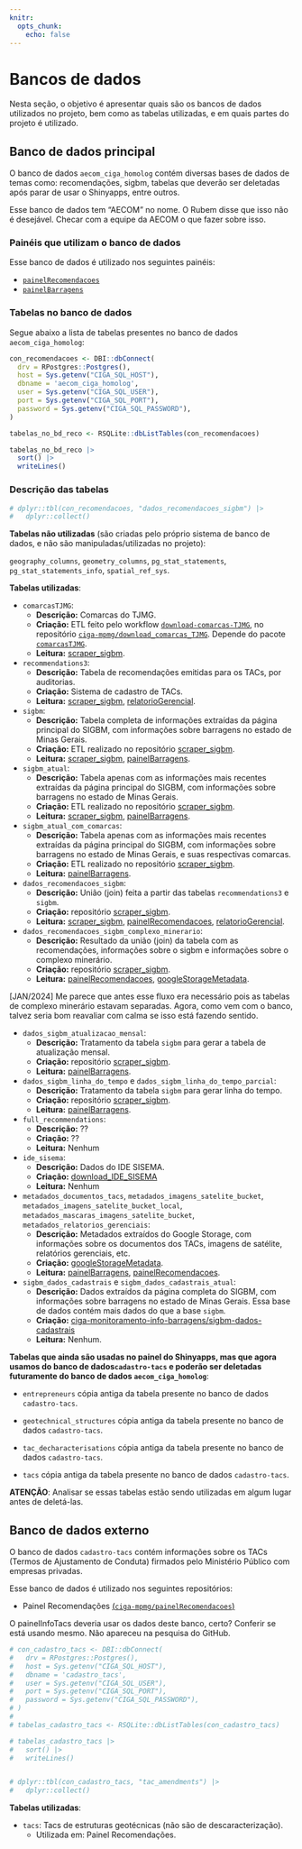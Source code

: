 ```yaml
---
knitr: 
  opts_chunk: 
    echo: false
---
```


# Bancos de dados

Nesta seção, o objetivo é apresentar quais são os bancos de dados utilizados no projeto, bem como as tabelas utilizadas, e em quais partes do projeto é utilizado.

## Banco de dados principal

O banco de dados `aecom_ciga_homolog` contém diversas bases de dados de temas como: recomendações, sigbm, tabelas que deverão ser deletadas após parar de usar o Shinyapps, entre outros.

::: callout-important
Esse banco de dados tem "AECOM" no nome. O Rubem disse que isso não é desejável. Checar com a equipe da AECOM o que fazer sobre isso.
:::

### Painéis que utilizam o banco de dados

Esse banco de dados é utilizado nos seguintes painéis:

-   [`painelRecomendacoes`](https://github.com/ciga-mpmg/painelRecomendacoes) 
-   [`painelBarragens`](https://github.com/ciga-mpmg/Barragens)


### Tabelas no banco de dados

Segue abaixo a lista de tabelas presentes no banco de dados `aecom_ciga_homolog`:

```r
con_recomendacoes <- DBI::dbConnect(
  drv = RPostgres::Postgres(),
  host = Sys.getenv("CIGA_SQL_HOST"),
  dbname = 'aecom_ciga_homolog',
  user = Sys.getenv("CIGA_SQL_USER"),
  port = Sys.getenv("CIGA_SQL_PORT"),
  password = Sys.getenv("CIGA_SQL_PASSWORD"),
)

tabelas_no_bd_reco <- RSQLite::dbListTables(con_recomendacoes)

tabelas_no_bd_reco |>
  sort() |>
  writeLines()
```

### Descrição das tabelas

```r
# dplyr::tbl(con_recomendacoes, "dados_recomendacoes_sigbm") |>
#   dplyr::collect()
```

**Tabelas não utilizadas** (são criadas pelo próprio sistema de banco de dados, e não são manipuladas/utilizadas no projeto):

`geography_columns`, `geometry_columns`, `pg_stat_statements`, `pg_stat_statements_info`, `spatial_ref_sys`.

**Tabelas utilizadas**:

-   `comarcasTJMG`:
    - **Descrição:** Comarcas do TJMG.
    - **Criação:** ETL feito pelo workflow [`download-comarcas-TJMG`](https://github.com/ciga-mpmg/download_comarcas_TJMG/actions/workflows/update-data.yaml), no repositório [`ciga-mpmg/download_comarcas_TJMG`](https://github.com/ciga-mpmg/download_comarcas_TJMG). Depende do pacote [`comarcasTJMG`](https://github.com/ciga-mpmg/comarcasTJMG).
    - **Leitura:**  [scraper_sigbm](https://github.com/ciga-mpmg/scraper_sigbm).


-   `recommendations3`: 
    - **Descrição:** Tabela de recomendações emitidas para os TACs, por auditorias.
    - **Criação:** Sistema de cadastro de TACs.
    - **Leitura:**  [scraper_sigbm](https://github.com/ciga-mpmg/scraper_sigbm), [relatorioGerencial](https://github.com/ciga-mpmg/relatorioGerencial). 

-   `sigbm`:
    - **Descrição:** Tabela completa de informações extraídas da página principal do SIGBM, com informações sobre barragens no estado de Minas Gerais.
    - **Criação:** ETL realizado no repositório  [scraper_sigbm](https://github.com/ciga-mpmg/scraper_sigbm).
    - **Leitura:** [scraper_sigbm](https://github.com/ciga-mpmg/scraper_sigbm), [painelBarragens](https://github.com/ciga-mpmg/painelBarragens).
    
    
-   `sigbm_atual`: 
    - **Descrição:** Tabela apenas com as informações mais recentes extraídas da página principal do SIGBM, com informações sobre barragens no estado de Minas Gerais.
    - **Criação:** ETL realizado no repositório  [scraper_sigbm](https://github.com/ciga-mpmg/scraper_sigbm).
    - **Leitura:**  [scraper_sigbm](https://github.com/ciga-mpmg/scraper_sigbm), [painelBarragens](https://github.com/ciga-mpmg/painelBarragens).

-   `sigbm_atual_com_comarcas`: 
    - **Descrição:** Tabela apenas com as informações mais recentes extraídas da página principal do SIGBM, com informações sobre barragens no estado de Minas Gerais, e suas respectivas comarcas.
    - **Criação:** ETL realizado no repositório  [scraper_sigbm](https://github.com/ciga-mpmg/scraper_sigbm).
    - **Leitura:** [painelBarragens](https://github.com/ciga-mpmg/painelBarragens).


-   `dados_recomendacoes_sigbm`: 
    - **Descrição:** União (join) feita a partir das tabelas `recommendations3` e `sigbm`.
    - **Criação:** repositório  [scraper_sigbm](https://github.com/ciga-mpmg/scraper_sigbm).
    - **Leitura:** [scraper_sigbm](https://github.com/ciga-mpmg/scraper_sigbm), [painelRecomendacoes](https://github.com/ciga-mpmg/painelRecomendacoes), [relatorioGerencial](https://github.com/ciga-mpmg/relatorioGerencial).


-   `dados_recomendacoes_sigbm_complexo_minerario`: 
    - **Descrição:** Resultado da união (join) da tabela com as recomendações, informações sobre o sigbm e informações sobre o complexo minerário.
    - **Criação:** repositório  [scraper_sigbm](https://github.com/ciga-mpmg/scraper_sigbm).
    - **Leitura:** [painelRecomendacoes](https://github.com/ciga-mpmg/painelRecomendacoes), [googleStorageMetadata](https://github.com/ciga-mpmg/googleStorageMetadata).

::: callout-important
[JAN/2024] Me parece que antes esse fluxo era necessário pois as tabelas de complexo minerário estavam separadas. Agora, como vem com o banco, talvez seria bom reavaliar com calma se isso está fazendo sentido.
:::

-   `dados_sigbm_atualizacao_mensal`:
    - **Descrição:** Tratamento da tabela `sigbm` para gerar a tabela de atualização mensal.
    - **Criação:** repositório  [scraper_sigbm](https://github.com/ciga-mpmg/scraper_sigbm).
    - **Leitura:**  [painelBarragens](https://github.com/ciga-mpmg/painelBarragens).


-   `dados_sigbm_linha_do_tempo` e `dados_sigbm_linha_do_tempo_parcial`: 
    - **Descrição:** Tratamento da tabela `sigbm` para gerar linha do tempo.
    - **Criação:** repositório  [scraper_sigbm](https://github.com/ciga-mpmg/scraper_sigbm).
    - **Leitura:** [painelBarragens](https://github.com/ciga-mpmg/painelBarragens).

-   `full_recommendations`:
    - **Descrição:** ??
    - **Criação:** ??
    - **Leitura:** Nenhum

-   `ide_sisema`:
    - **Descrição:** Dados do IDE SISEMA.
    - **Criação:** [download_IDE_SISEMA](https://github.com/ciga-mpmg/download_IDE_SISEMA)
    - **Leitura:** Nenhum

-   `metadados_documentos_tacs`, `metadados_imagens_satelite_bucket`, `metadados_imagens_satelite_bucket_local`, `metadados_mascaras_imagens_satelite_bucket`, `metadados_relatorios_gerenciais`:
    - **Descrição:** Metadados extraídos do Google Storage, com informações sobre os documentos dos TACs, imagens de satélite, relatórios gerenciais, etc.
    - **Criação:**  [googleStorageMetadata](https://github.com/ciga-mpmg/googleStorageMetadata).
    - **Leitura:** [painelBarragens](https://github.com/ciga-mpmg/painelBarragens), [painelRecomendacoes](https://github.com/ciga-mpmg/painelRecomendacoes).


-   `sigbm_dados_cadastrais` e `sigbm_dados_cadastrais_atual`:
    - **Descrição:** Dados extraídos da página completa do SIGBM, com informações sobre barragens no estado de Minas Gerais. Essa base de dados contém mais dados do que a base `sigbm`.
    - **Criação:** [ciga-monitoramento-info-barragens/sigbm-dados-cadastrais](https://github.com/ciga-monitoramento-info-barragens/sigbm-dados-cadastrais)
    - **Leitura:** Nenhum.


::: callout
**Tabelas que ainda são usadas no painel do Shinyapps, mas que agora usamos do banco de dados`cadastro-tacs` e poderão ser deletadas futuramente do banco de dados `aecom_ciga_homolog`**:

-   `entrepreneurs` cópia antiga da tabela presente no banco de dados `cadastro-tacs`.

-   `geotechnical_structures` cópia antiga da tabela presente no banco de dados `cadastro-tacs`.

-   `tac_decharacterisations` cópia antiga da tabela presente no banco de dados `cadastro-tacs`.

-   `tacs` cópia antiga da tabela presente no banco de dados `cadastro-tacs`.

**ATENÇÃO**: Analisar se essas tabelas estão sendo utilizadas em algum lugar antes de deletá-las. 
:::

## Banco de dados externo

O banco de dados `cadastro-tacs` contém informações sobre os TACs (Termos de Ajustamento de Conduta) firmados pelo Ministério Público com empresas privadas.

Esse banco de dados é utilizado nos seguintes repositórios:

-   Painel Recomendações [(`ciga-mpmg/painelRecomendacoes`)](https://github.com/ciga-mpmg/painelRecomendacoes)


::: callout-important
O painelInfoTacs deveria usar os dados deste banco, certo? Conferir se está usando mesmo. Não apareceu na pesquisa do GitHub.
:::

```r
# con_cadastro_tacs <- DBI::dbConnect(
#   drv = RPostgres::Postgres(),
#   host = Sys.getenv("CIGA_SQL_HOST"),
#   dbname = 'cadastro_tacs',
#   user = Sys.getenv("CIGA_SQL_USER"),
#   port = Sys.getenv("CIGA_SQL_PORT"),
#   password = Sys.getenv("CIGA_SQL_PASSWORD"),
# )
# 
# tabelas_cadastro_tacs <- RSQLite::dbListTables(con_cadastro_tacs)

# tabelas_cadastro_tacs |> 
#   sort() |> 
#   writeLines()


# dplyr::tbl(con_cadastro_tacs, "tac_amendments") |>
#   dplyr::collect()
```

**Tabelas utilizadas**:

<!-- -   `entrepreneurs`: Empreendedores de estruturas geotécnicas. -->
<!--     -   Utilizada em: Painel Descaracterização. -->
<!-- -   `geotechnical_structures`: Estruturas geotécnicas. -->
<!--     -   Utilizada em: Painel Descaracterização. -->
<!-- -   `tac_decharacterisations`: Tacs de descaracterização de estruturas geotécnicas. -->
<!--     -   Utilizada em: Painel Descaracterização. -->
-   `tacs`: Tacs de estruturas geotécnicas (não são de descaracterização).
    -   Utilizada em: Painel Recomendações.
